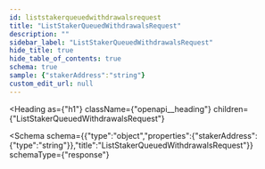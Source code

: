 ```yaml
---
id: liststakerqueuedwithdrawalsrequest
title: "ListStakerQueuedWithdrawalsRequest"
description: ""
sidebar_label: "ListStakerQueuedWithdrawalsRequest"
hide_title: true
hide_table_of_contents: true
schema: true
sample: {"stakerAddress":"string"}
custom_edit_url: null
---
```



<Heading
  as={"h1"}
  className={"openapi__heading"}
  children={"ListStakerQueuedWithdrawalsRequest"}
>
</Heading>





<Schema
  schema={{"type":"object","properties":{"stakerAddress":{"type":"string"}},"title":"ListStakerQueuedWithdrawalsRequest"}}
  schemaType={"response"}
>
  
</Schema>
            